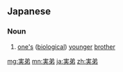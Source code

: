 ==Japanese==
{{ja-kanjitab|じつ|k1=じっ|てい|yomi=on}}

===Noun===
{{ja-noun|じってい}}
# [[one|one's]] ([[biological]]) [[younger]] [[brother]]

[[mg:実弟]]
[[mn:実弟]]
[[ja:実弟]]
[[zh:実弟]]